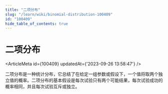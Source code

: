 ```yaml
---
title: "二项分布"
slug: "/learn/wiki/binomial-distribution-100409"
id: "100409"
hide_table_of_contents: true
---
```



# 二项分布

<ArticleMeta id={100409} updatedAt={'2023-09-26 13:58:47'} />
<div className='border-solid border-b border-t-0 my-4 border-[var(--ifm-color-gray-300)]' />

二项分布是一种统计分布，它总结了在给定一组参数或假设下，一个值将取两个独立值的概率。二项分布的基本假设是每次试验只有两个可能结果，每次试验成功的概率相同，并且每次试验互斥或独立。
